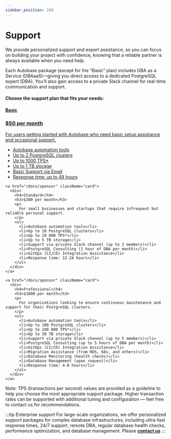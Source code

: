 ```yaml
---
sidebar_position: 100
---
```


# Support

We provide personalized support and expert assistance, so you can focus on building your project with confidence, knowing that a reliable partner is always available when you need help.

Each Autobase package (except for the “Basic” plan) includes DBA as a Service (DBAaaS)—giving you direct access to a dedicated PostgreSQL expert (DBA).
You’ll also gain access to a private Slack channel for real-time communication and support.

#### Choose the support plan that fits your needs:


<div className="support-page"> 
  <div className="card-container">
    <a href="/docs/sponsor" className="card">
      <div>
        <h4>Basic</h4>
        <h3>$50 per month</h3>
        <p>
          For users getting started with Autobase who need basic setup assistance and occasional support.
        </p>
        <ul>
          <li>Autobase automation tools</li>
          <li>Up to 2 PostgreSQL clusters</li>
          <li>Up to 1000 TPS*</li>
          <li>Up to 1 TB storage</li>
          <li>Basic Support via Email</li>
          <li>Response time: up to 48 hours</li>
        </ul>
      </div>
    </a>

    <a href="/docs/sponsor" className="card">
      <div>
        <h4>Standard</h4>
        <h3>$300 per month</h3>
        <p>
          For small businesses and startups that require infrequent but reliable personal support.
        </p>
        <ul>
          <li>Autobase automation tools</li>
          <li>Up to 10 PostgreSQL clusters</li>
          <li>Up to 10 000 TPS*</li>
          <li>Up to 5 TB storage</li>
          <li>Support via private Slack channel (up to 2 members)</li>
          <li>PostgreSQL Consulting (1 hour of DBA per month)</li>
          <li>GitOps (CI/CD) Integration Assistance</li>
          <li>Response time: 12-24 hours</li>
        </ul>
      </div>
    </a>

    <a href="/docs/sponsor" className="card">
      <div>
        <h4>Professional</h4>
        <h3>$1000 per month</h3>
        <p>
          For organizations looking to ensure continuous maintenance and support for their PostgreSQL clusters.
        </p>
        <ul>
          <li>Autobase automation tools</li>
          <li>Up to 100 PostgreSQL clusters</li>
          <li>Up to 100 000 TPS*</li>
          <li>Up to 30 TB storage</li>
          <li>Support via private Slack channel (up to 5 members)</li>
          <li>PostgreSQL Consulting (up to 5 hours of DBA per month)</li>
          <li>GitOps (CI/CD) Integration Assistance</li>
          <li>Migration Assistance (from RDS, K8s, and others)</li>
          <li>Database Monitoring (health checks)</li>
          <li>Database Management (upon request)</li>
          <li>Response time: 4-8 hours</li>
        </ul>
      </div>
    </a>
  </div>
</div>

Note: TPS (transactions per second) values are provided as a guideline to help you choose the most appropriate support package. Higher transaction rates can be supported with additional tuning and configuration — feel free to contact us for recommendations.

:::tip Enterprise support
For large-scale organizations, we offer personalized support packages for complex database infrastructures, 
including ultra-fast response times, 24/7 support, remote DBA, regular database health checks, performance optimization, and database management. 
Please <a href="mailto:info@autobase.tech"><strong>contact us</strong></a>
:::
